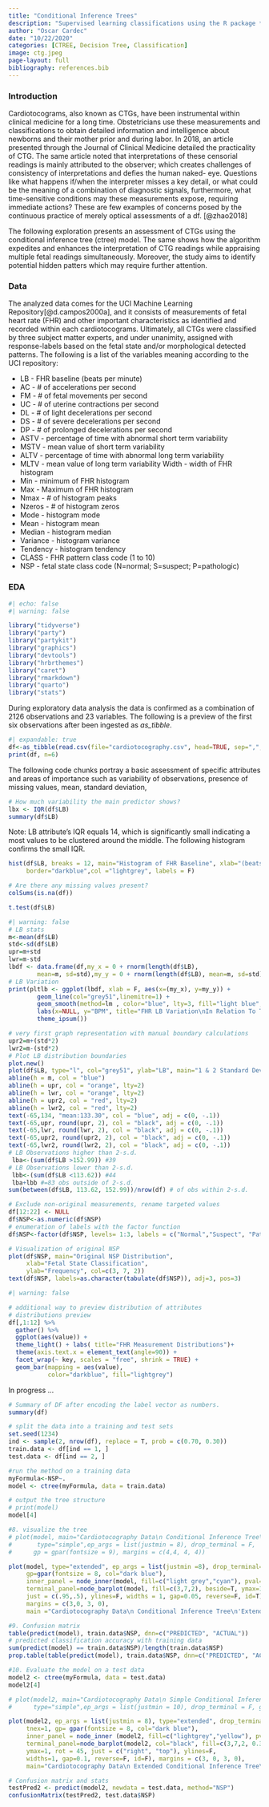 ```yaml
---
title: "Conditional Inference Trees"
description: "Supervised learning classifications using the R package **partykit** conditional inference trees"
author: "Oscar Cardec"
date: "10/22/2020"
categories: [CTREE, Decision Tree, Classification]
image: ctg.jpeg
page-layout: full
bibliography: references.bib
---
```


### Introduction

Cardiotocograms, also known as CTGs, have been instrumental within clinical medicine for a long time. Obstetricians use these measurements and classifications to obtain detailed information and intelligence about newborns and their mother prior and during labor. In 2018, an article presented through the Journal of Clinical Medicine detailed the practicality of CTG. The same article noted that interpretations of these censorial readings is mainly attributed to the observer; which creates challenges of consistency of interpretations and defies the human naked- eye. Questions like what happens if/when the interpreter misses a key detail, or what could be the meaning of a combination of diagnostic signals, furthermore, what time-sensitive conditions may these measurements expose, requiring immediate actions? These are few examples of concerns posed by the continuous practice of merely optical assessments of a df. [@zhao2018]

The following exploration presents an assessment of CTGs using the conditional inference tree (ctree) model. The same shows how the algorithm expedites and enhances the interpretation of CTG readings while appraising multiple fetal readings simultaneously. Moreover, the study aims to identify potential hidden patters which may require further attention.

### Data

The analyzed data comes for the UCI Machine Learning Repository[@d.campos2000a], and it consists of measurements of fetal heart rate (FHR) and other important characteristics as identified and recorded within each cardiotocograms. Ultimately, all CTGs were classified by three subject matter experts, and under unanimity, assigned with response-labels based on the fetal state and/or morphological detected patterns. The following is a list of the variables meaning according to the UCI repository:

-   LB - FHR baseline (beats per minute)
-   AC - \# of accelerations per second
-   FM - \# of fetal movements per second
-   UC - \# of uterine contractions per second
-   DL - \# of light decelerations per second
-   DS - \# of severe decelerations per second
-   DP - \# of prolonged decelerations per second
-   ASTV - percentage of time with abnormal short term variability
-   MSTV - mean value of short term variability
-   ALTV - percentage of time with abnormal long term variability
-   MLTV - mean value of long term variability Width - width of FHR histogram
-   Min - minimum of FHR histogram
-   Max - Maximum of FHR histogram
-   Nmax - \# of histogram peaks
-   Nzeros - \# of histogram zeros
-   Mode - histogram mode
-   Mean - histogram mean
-   Median - histogram median
-   Variance - histogram variance
-   Tendency - histogram tendency
-   CLASS - FHR pattern class code (1 to 10)
-   NSP - fetal state class code (N=normal; S=suspect; P=pathologic)

### EDA

```r
#| echo: false
#| warning: false

library("tidyverse")
library("party")
library("partykit")
library("graphics")
library("devtools")
library("hrbrthemes")
library("caret")
library("rmarkdown")
library("quarto")
library("stats")
```

During exploratory data analysis the data is confirmed as a combination of 2126 observations and 23 variables. The following is a preview of the first six observations after been ingested as *as_tibble*.

```r
#| expandable: true
df<-as_tibble(read.csv(file="cardiotocography.csv", head=TRUE, sep=",", as.is=FALSE))
print(df, n=6)
```

The following code chunks portray a basic assessment of specific attributes and areas of importance such as variability of observations, presence of missing values, mean, standard deviation,

```r
# How much variability the main predictor shows? 
lbx <- IQR(df$LB)
summary(df$LB)
```

Note: LB attribute's IQR equals 14, which is significantly small indicating a most values to be clustered around the middle. The following histogram confirms the small IQR.

```r
hist(df$LB, breaks = 12, main="Histogram of FHR Baseline", xlab="(beats per minute)",
     border="darkblue",col ="lightgrey", labels = F)
```

```r
# Are there any missing values present?
colSums(is.na(df))
```

```r
t.test(df$LB)
```

```r
#| warning: false
# LB stats
m<-mean(df$LB)
std<-sd(df$LB)
upr=m+std
lwr=m-std
lbdf <- data.frame(df,my_x = 0 + rnorm(length(df$LB),
        mean=m, sd=std),my_y = 0 + rnorm(length(df$LB), mean=m, sd=std))
# LB Variation
print(pltlb <- ggplot(lbdf, xlab = F, aes(x=(my_x), y=my_y)) + 
        geom_line(col="grey51",linemitre=1) +
        geom_smooth(method=lm , color="blue", lty=3, fill="light blue", se=T) +
        labs(x=NULL, y="BPM", title="FHR LB Variation\nIn Relation To The Mean")+
        theme_ipsum())
```

```r
# very first graph representation with manual boundary calculations
upr2=m+(std*2)
lwr2=m-(std*2)
# Plot LB distribution boundaries 
plot.new()
plot(df$LB, type="l", col="grey51", ylab="LB", main="1 & 2 Standard Deviations")
abline(h = m, col = "blue")
abline(h = upr, col = "orange", lty=2)
abline(h = lwr, col = "orange", lty=2)
abline(h = upr2, col = "red", lty=2)
abline(h = lwr2, col = "red", lty=2)
text(-65,134, "mean:133.30", col = "blue", adj = c(0, -.1))
text(-65,upr, round(upr, 2), col = "black", adj = c(0, -.1))
text(-65,lwr, round(lwr, 2), col = "black", adj = c(0, -.1))
text(-65,upr2, round(upr2, 2), col = "black", adj = c(0, -.1))
text(-65,lwr2, round(lwr2, 2), col = "black", adj = c(0, -.1))
# LB Observations higher than 2-s.d.
 lba<-(sum(df$LB >152.99)) #39
# LB Observations lower than 2-s.d.
 lbb<-(sum(df$LB <113.62)) #44
 lba+lbb #=83 obs outside of 2-s.d.
sum(between(df$LB, 113.62, 152.99))/nrow(df) # of obs within 2-s.d.

```

```r
# Exclude non-original measurements, rename targeted values
df[12:22] <- NULL
df$NSP<-as.numeric(df$NSP)
# enumeration of labels with the factor function
df$NSP<-factor(df$NSP, levels= 1:3, labels = c("Normal","Suspect", "Pathologic"))

```

```r
# Visualization of original NSP
plot(df$NSP, main="Original NSP Distribution",
     xlab="Fetal State Classification", 
     ylab="Frequency", col=c(3, 7, 2))
text(df$NSP, labels=as.character(tabulate(df$NSP)), adj=3, pos=3)
```

```r
#| warning: false

# additional way to preview distribution of attributes
# distributions preview
df[,1:12] %>%
  gather() %>%
  ggplot(aes(value)) +
  theme_light() + labs( title="FHR Measurement Distributions")+
  theme(axis.text.x = element_text(angle=90)) +
  facet_wrap(~ key, scales = "free", shrink = TRUE) +
  geom_bar(mapping = aes(value),
           color="darkblue", fill="lightgrey")
```

In progress ...

```r
# Summary of DF after encoding the label vector as numbers. 
summary(df)
```

```r
# split the data into a training and test sets
set.seed(1234)
ind <- sample(2, nrow(df), replace = T, prob = c(0.70, 0.30))
train.data <- df[ind == 1, ]
test.data <- df[ind == 2, ]

#run the method on a training data
myFormula<-NSP~.
model <- ctree(myFormula, data = train.data)
```

```r
# output the tree structure
# print(model)
model[4]
```

```r
#8. visualize the tree
# plot(model, main="Cardiotocography Data\n Conditional Inference Tree\n'Extended'",
#       type="simple",ep_args = list(justmin = 8), drop_terminal = F, 
#      gp = gpar(fontsize = 9), margins = c(4,4, 4, 4))

plot(model, type="extended", ep_args = list(justmin =8), drop_terminal=F, tnex=1.5, 
     gp=gpar(fontsize = 8, col="dark blue"),
     inner_panel = node_inner(model, fill=c("light grey","cyan"), pval=T), 
     terminal_panel=node_barplot(model, fill=c(3,7,2), beside=T, ymax=1, rot = 45, 
     just = c(.95,.5), ylines=F, widths = 1, gap=0.05, reverse=F, id=T), 
     margins = c(3,0, 3, 0),
     main ="Cardiotocography Data\n Conditional Inference Tree\n'Extended'")
```

```r
#9. Confusion matrix
table(predict(model), train.data$NSP, dnn=c("PREDICTED", "ACTUAL"))
# predicted classification accuracy with training data
sum(predict(model) == train.data$NSP)/length(train.data$NSP)
prop.table(table(predict(model), train.data$NSP, dnn=c("PREDICTED", "ACTUAL")))
```

```r
#10. Evaluate the model on a test data
model2 <- ctree(myFormula, data = test.data)
model2[4]
```

```r
# plot(model2, main="Cardiotocography Data\n Simple Conditional Inference Tree\nby ocardec",
#      type="simple",ep_args = list(justmin = 10), drop_terminal = F, gp = gpar(fontsize = 12))

plot(model2, ep_args = list(justmin = 8), type="extended", drop_terminal = F, 
     tnex=1, gp= gpar(fontsize = 8, col="dark blue"), 
     inner_panel = node_inner (model2, fill=c("lightgrey","yellow"), pval=T, id=T),
     terminal_panel=node_barplot(model2, col="black", fill=c(3,7,2, 0.3), beside=T, 
     ymax=1, rot = 45, just = c("right", "top"), ylines=F, 
     widths=1, gap=0.1, reverse=F, id=F), margins = c(3, 0, 3, 0), 
     main="Cardiotocography Data\n Extended Conditional Inference Tree\nby ocardec")
```

```r
# Confusion matrix and stats
testPred2 <- predict(model2, newdata = test.data, method="NSP")
confusionMatrix(testPred2, test.data$NSP)
```
